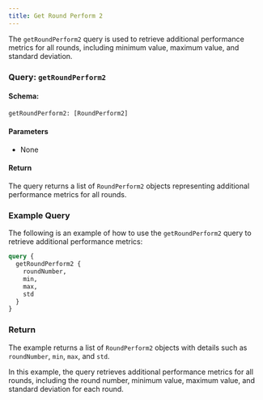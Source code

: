 ```yaml
---
title: Get Round Perform 2
---
```



The `getRoundPerform2` query is used to retrieve additional performance metrics for all rounds, including minimum value, maximum value, and standard deviation.

### Query: `getRoundPerform2`

#### Schema:
```graphql
getRoundPerform2: [RoundPerform2]
```

#### Parameters

- None

#### Return

The query returns a list of `RoundPerform2` objects representing additional performance metrics for all rounds.

### Example Query

The following is an example of how to use the `getRoundPerform2` query to retrieve additional performance metrics:

```graphql
query {
  getRoundPerform2 {
    roundNumber,
    min,
    max,
    std
  }
}
```

### Return

The example returns a list of `RoundPerform2` objects with details such as `roundNumber`, `min`, `max`, and `std`.

In this example, the query retrieves additional performance metrics for all rounds, including the round number, minimum value, maximum value, and standard deviation for each round.